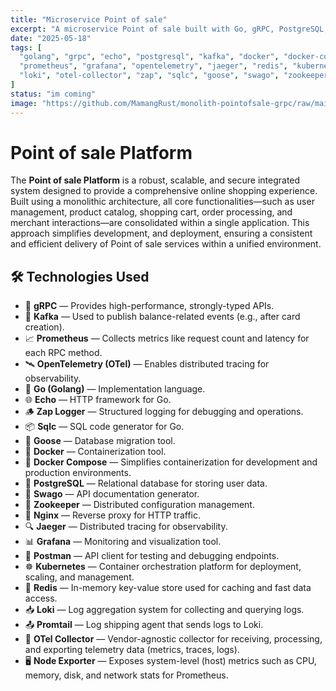 ```yaml
---
title: "Microservice Point of sale"
excerpt: "A microservice Point of sale built with Go, gRPC, PostgreSQL, and Kafka with full observability stack."
date: "2025-05-18"
tags: [
  "golang", "grpc", "echo", "postgresql", "kafka", "docker", "docker-compose",
  "prometheus", "grafana", "opentelemetry", "jaeger", "redis", "kubernetes",
  "loki", "otel-collector", "zap", "sqlc", "goose", "swago", "zookeeper", "nginx", "node-exporter", "postman"
]
status: "im coming"
image: "https://github.com/MamangRust/monolith-pointofsale-grpc/raw/main/images/archictecture_kubernetes_pointofsale.png"
---
```




# Point of sale Platform

The **Point of sale Platform** is a robust, scalable, and secure integrated system designed to provide a comprehensive online shopping experience. Built using a monolithic architecture, all core functionalities—such as user management, product catalog, shopping cart, order processing, and merchant interactions—are consolidated within a single application. This approach simplifies development,  and deployment, ensuring a consistent and efficient delivery of Point of sale services within a unified environment.

## 🛠️ Technologies Used
- 🚀 **gRPC** — Provides high-performance, strongly-typed APIs.
- 📡 **Kafka** — Used to publish balance-related events (e.g., after card creation).
- 📈 **Prometheus** — Collects metrics like request count and latency for each RPC method.
- 🛰️ **OpenTelemetry (OTel)** — Enables distributed tracing for observability.
- 🦫 **Go (Golang)** — Implementation language.
- 🌐 **Echo** — HTTP framework for Go.
- 🪵 **Zap Logger** — Structured logging for debugging and operations.
- 📦 **Sqlc** — SQL code generator for Go.
- 🧳 **Goose** — Database migration tool.
- 🐳 **Docker** — Containerization tool.
- 🧱 **Docker Compose** — Simplifies containerization for development and production environments.
- 🐘 **PostgreSQL** — Relational database for storing user data.
- 📃 **Swago** — API documentation generator.
- 🧭 **Zookeeper** — Distributed configuration management.
- 🔀 **Nginx** — Reverse proxy for HTTP traffic.
- 🔍 **Jaeger** — Distributed tracing for observability.
- 📊 **Grafana** — Monitoring and visualization tool.
- 🧪 **Postman** — API client for testing and debugging endpoints.
- ☸️ **Kubernetes** — Container orchestration platform for deployment, scaling, and management.
- 🧰 **Redis** — In-memory key-value store used for caching and fast data access.
- 📥 **Loki** — Log aggregation system for collecting and querying logs.
- 📤 **Promtail** — Log shipping agent that sends logs to Loki.
- 🔧 **OTel Collector** — Vendor-agnostic collector for receiving, processing, and exporting telemetry data (metrics, traces, logs).
- 🖥️ **Node Exporter** — Exposes system-level (host) metrics such as CPU, memory, disk, and network stats for Prometheus.
